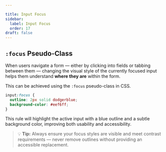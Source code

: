 ```yaml
---

title: Input Focus
sidebar:
  label: Input Focus
  order: 17
draft: false
---
```


## `:focus` Pseudo-Class

When users navigate a form — either by clicking into fields or tabbing between them — changing the visual style of the currently focused input helps them understand **where they are** within the form.

This can be achieved using the `:focus` pseudo-class in CSS.

```css
input:focus {
  outline: 2px solid dodgerblue;
  background-color: #eef6ff;
}
```

This rule will highlight the active input with a blue outline and a subtle background color, improving both usability and accessibility.

> 💡 **Tip:** Always ensure your focus styles are visible and meet contrast requirements — never remove outlines without providing an accessible replacement.
